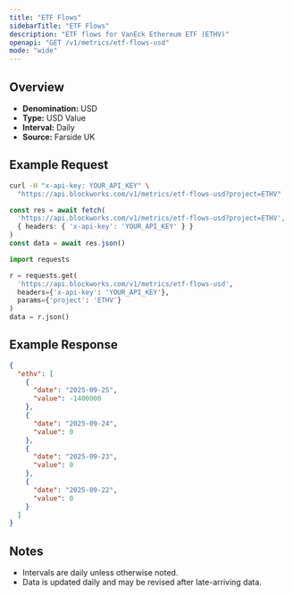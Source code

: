 ```yaml
---
title: "ETF Flows"
sidebarTitle: "ETF Flows"
description: "ETF flows for VanEck Ethereum ETF (ETHV)"
openapi: "GET /v1/metrics/etf-flows-usd"
mode: "wide"
---
```


## Overview

- **Denomination:** USD
- **Type:** USD Value
- **Interval:** Daily
- **Source:** Farside UK

## Example Request

<CodeGroup>

```bash cURL
curl -H "x-api-key: YOUR_API_KEY" \
  "https://api.blockworks.com/v1/metrics/etf-flows-usd?project=ETHV"
```

```typescript TypeScript
const res = await fetch(
  'https://api.blockworks.com/v1/metrics/etf-flows-usd?project=ETHV',
  { headers: { 'x-api-key': 'YOUR_API_KEY' } }
)
const data = await res.json()
```

```python Python
import requests

r = requests.get(
  'https://api.blockworks.com/v1/metrics/etf-flows-usd',
  headers={'x-api-key': 'YOUR_API_KEY'},
  params={'project': 'ETHV'}
)
data = r.json()
```

</CodeGroup>

## Example Response

```json
{
  "ethv": [
    {
      "date": "2025-09-25",
      "value": -1400000
    },
    {
      "date": "2025-09-24",
      "value": 0
    },
    {
      "date": "2025-09-23",
      "value": 0
    },
    {
      "date": "2025-09-22",
      "value": 0
    }
  ]
}
```

## Notes
- Intervals are daily unless otherwise noted.
- Data is updated daily and may be revised after late-arriving data.